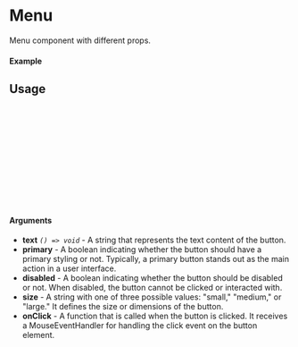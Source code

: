 
<Meta of={Menu} title="Menu" />

# Menu

Menu component with different props.

#### Example

<Canvas of={Menu.Primary} />

## Usage

```ts
import {Menu} from "react-image-annotator";

const Example = () => {
  return (
      <Menu
        primary
        items={[{ icon: "tags", title: "Tag", content: <>Hello World</> }]}
      />
  );
};

export default Example;
```

#### Arguments

- **text** _`() => void`_ - A string that represents the text content of the button.
- **primary** - A boolean indicating whether the button should have a primary styling or not. Typically, a primary button stands out as the main action in a user interface.
- **disabled** - A boolean indicating whether the button should be disabled or not. When disabled, the button cannot be clicked or interacted with.
- **size** - A string with one of three possible values: "small," "medium," or "large." It defines the size or dimensions of the button.
- **onClick** - A function that is called when the button is clicked. It receives a MouseEventHandler for handling the click event on the button element.